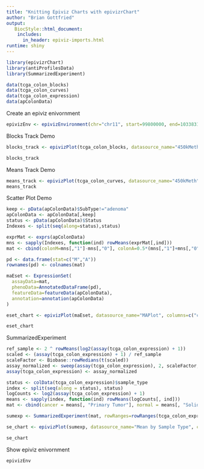 ```yaml
---
title: "Knitting Epiviz Charts with epivizrChart"
author: "Brian Gottfried"
output:
   BiocStyle::html_document:
    includes:
      in_header: epiviz-imports.html
runtime: shiny
---
```


```r
library(epivizrChart)
library(antiProfilesData)
library(SummarizedExperiment)
```


```r
data(tcga_colon_blocks)
data(tcga_colon_curves)
data(tcga_colon_expression)
data(apColonData)
```


Create an epiviz enivornment
```r
epivizEnv <- epivizEnvironment(chr="chr11", start=99800000, end=103383180)
```

Blocks Track Demo
```r
blocks_track <- epivizPlot(tcga_colon_blocks, datasource_name="450kMeth", epiviz_env=epivizEnv)

blocks_track
```


Means Track Demo
```r
means_track <- epivizPlot(tcga_colon_curves, datasource_name="450kMeth", type="bp", columns=c("cancerMean","normalMean"), epiviz_env=epivizEnv)
means_track
```

Scatter Plot Demo
```r
keep <- pData(apColonData)$SubType!="adenoma"
apColonData <- apColonData[,keep]
status <- pData(apColonData)$Status
Indexes <- split(seq(along=status),status)

exprMat <- exprs(apColonData)
mns <- sapply(Indexes, function(ind) rowMeans(exprMat[,ind]))
mat <- cbind(colonM=mns[,"1"]-mns[,"0"], colonA=0.5*(mns[,"1"]+mns[,"0"]))

pd <- data.frame(stat=c("M","A"))
rownames(pd) <- colnames(mat)

maEset <- ExpressionSet(
  assayData=mat,
  phenoData=AnnotatedDataFrame(pd),
  featureData=featureData(apColonData),
  annotation=annotation(apColonData)
)
```

```r
eset_chart <- epivizPlot(maEset, datasource_name="MAPlot", columns=c("colonA","colonM"), epiviz_env=epivizEnv)

eset_chart
```

SummarizedExperiment

```r
ref_sample <- 2 ^ rowMeans(log2(assay(tcga_colon_expression) + 1))
scaled <- (assay(tcga_colon_expression) + 1) / ref_sample
scaleFactor <- Biobase::rowMedians(t(scaled))
assay_normalized <- sweep(assay(tcga_colon_expression), 2, scaleFactor, "/")
assay(tcga_colon_expression) <- assay_normalized

status <- colData(tcga_colon_expression)$sample_type
index <- split(seq(along = status), status)
logCounts <- log2(assay(tcga_colon_expression) + 1)
means <- sapply(index, function(ind) rowMeans(logCounts[, ind]))
mat <- cbind(cancer = means[, "Primary Tumor"], normal = means[, "Solid Tissue Normal"])

sumexp <- SummarizedExperiment(mat, rowRanges=rowRanges(tcga_colon_expression))

se_chart <- epivizPlot(sumexp, datasource_name="Mean by Sample Type", columns=c("normal", "cancer"), epiviz_env=epivizEnv)

se_chart
```

Show epiviz enivornment
```r
epivizEnv
```


